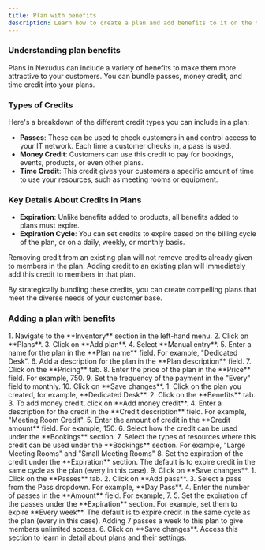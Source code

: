 ```yaml
---
title: Plan with benefits
description: Learn how to create a plan and add benefits to it on the Nexudus platform.
---
```


### Understanding plan benefits

Plans in Nexudus can include a variety of benefits to make them more attractive to your customers. You can bundle passes, money credit, and time credit into your plans.

### Types of Credits

Here's a breakdown of the different credit types you can include in a plan:

*   **Passes**: These can be used to check customers in and control access to your IT network. Each time a customer checks in, a pass is used.
*   **Money Credit**: Customers can use this credit to pay for bookings, events, products, or even other plans.
*   **Time Credit**: This credit gives your customers a specific amount of time to use your resources, such as meeting rooms or equipment.

### Key Details About Credits in Plans

*   **Expiration**: Unlike benefits added to products, all benefits added to plans must expire.
*   **Expiration Cycle**: You can set credits to expire based on the billing cycle of the plan, or on a daily, weekly, or monthly basis.

<Warning>
    Removing credit from an existing plan will not remove credits already given to members in the plan.
</Warning>
<Warning>
    Adding credit to an existing plan will immediately add this credit to members in that plan.
</Warning>

By strategically bundling these credits, you can create compelling plans that meet the diverse needs of your customer base.

### Adding a plan with benefits
<Steps>
 <Step title="Creating a New Plan">
  1.  Navigate to the **Inventory** section in the left-hand menu.
  2.  Click on **Plans**.
  3.  Click on **Add plan**.
  4.  Select **Manual entry**.
  5.  Enter a name for the plan in the **Plan name** field. For example, "Dedicated Desk".
  6.  Add a description for the plan in the **Plan description** field.
  7.  Click on the **Pricing** tab.
  8.  Enter the price of the plan in the **Price** field. For example, 750.
  9.  Set the frequency of the payment in the "Every" field to monthly.
  10. Click on **Save changes**.
 </Step>
 <Step title="Adding Plan Benefits">
  1.  Click on the plan you created, for example, **Dedicated Desk**.
  2.  Click on the **Benefits** tab.
  3.  To add money credit, click on **Add money credit**.
  4.  Enter a description for the credit in the **Credit description** field. For example, "Meeting Room Credit".
  5.  Enter the amount of credit in the **Credit amount** field. For example, 150.
  6.  Select how the credit can be used under the **Bookings** section.
  7.  Select the types of resources where this credit can be used under the **Bookings** section. For example, "Large Meeting Rooms" and "Small Meeting Rooms" 
  8.  Set the expiration of the credit under the **Expiration** section. The default is to expire credit in the same cycle as the plan (every in this case).
  9.  Click on **Save changes**.
 </Step>
 <Step title="Adding Passes">
  1.  Click on the **Passes** tab.
  2.  Click on **Add pass**.
  3.  Select a pass from the Pass dropdown. For example, **Day Pass**.
  4.  Enter the number of passes in the **Amount** field. For example, 7.
  5.  Set the expiration of the passes under the **Expiration** section. For example, set them to expire **Every week**. The default is to expire credit in the same cycle as the plan (every in this case).
  <Note> Adding 7 passes a week to this plan to give members unlimited access.</Note>
  6.  Click on **Save changes**.
 </Step>
</Steps>

<Card horizontal title="Learn more about plans" icon="book" href="/reference/billing/tariffs">
    Access this section to learn in detail about plans and their settings.
</Card>